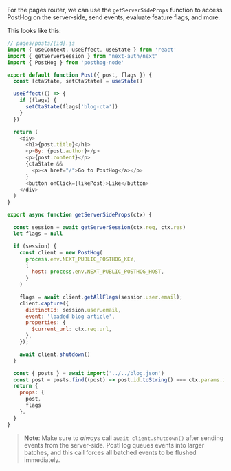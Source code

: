 For the pages router, we can use the `getServerSideProps` function to access PostHog on the server-side, send events, evaluate feature flags, and more.

This looks like this:

```js
// pages/posts/[id].js
import { useContext, useEffect, useState } from 'react'
import { getServerSession } from "next-auth/next"
import { PostHog } from 'posthog-node'

export default function Post({ post, flags }) {
  const [ctaState, setCtaState] = useState()

  useEffect(() => {
    if (flags) {
      setCtaState(flags['blog-cta'])
    }
  })

  return (
    <div>
      <h1>{post.title}</h1>
      <p>By: {post.author}</p>
      <p>{post.content}</p>
      {ctaState &&
        <p><a href="/">Go to PostHog</a></p>
      }
      <button onClick={likePost}>Like</button>
    </div>
  )
}

export async function getServerSideProps(ctx) {

  const session = await getServerSession(ctx.req, ctx.res)
  let flags = null

  if (session) {
    const client = new PostHog(
      process.env.NEXT_PUBLIC_POSTHOG_KEY,
      {
        host: process.env.NEXT_PUBLIC_POSTHOG_HOST,
      }
    )

    flags = await client.getAllFlags(session.user.email);
    client.capture({
      distinctId: session.user.email,
      event: 'loaded blog article',
      properties: {
        $current_url: ctx.req.url,
      },
    });

    await client.shutdown()
  }

  const { posts } = await import('../../blog.json')
  const post = posts.find((post) => post.id.toString() === ctx.params.id)
  return {
    props: {
      post,
      flags
    },
  }
}
```

> **Note**: Make sure to _always_ call `await client.shutdown()` after sending events from the server-side.
> PostHog queues events into larger batches, and this call forces all batched events to be flushed immediately.